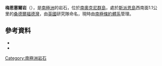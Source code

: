 {{coord|60|37|S|46|3|W|source:GNIS|display=title}}

'''梅恩塞爾岩'''（{{lang-en|Sandefjord Bay}}），是[[南極洲|南極洲]]的岩石，位於[[南奧克尼群島|南奧克尼群島]]，處於[[斯派恩島|斯派恩島]]西南面1.1公里的[[桑德爾福德灣|桑德爾福德灣]]，由[[英國|英國]]研究隊命名，現時由[[南極條約體系|南極條約體系]]管理。

==參考資料==
*{{cite gnis | type = antarid | id = 9303| name = Mainsail Rock | accessdate = 2013-07-29}}
*{{usgs-gazetteer|id=9303}}

{{Antarctica-geo-stub}}
[[Category:南極洲岩石|Category:南極洲岩石]]